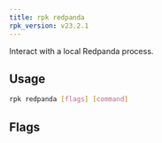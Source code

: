 ```yaml
---
title: rpk redpanda
rpk_version: v23.2.1
---
```


<head>
  <meta name="title" content="rpk redpanda | Redpanda Docs" />
  <meta name="description" content="rpk redpanda list" />
  <link rel="canonical" href="https://docs.redpanda.com/docs/reference/rpk/rpk-redpanda/" />
</head>

Interact with a local Redpanda process.

## Usage

```bash
rpk redpanda [flags] [command]
```

## Flags

<!--
[cols=",,",]
|===
|*Value* |*Type* |*Description*

|-h, --help |- |Help for redpanda.

|--config |string |Redpanda or rpk config file; default search paths are
~/.config/rpk/rpk.yaml, $PWD, and /etc/redpanda/`redpanda.yaml`.

|-X, --config-opt |stringArray |Override rpk configuration settings; '-X
help' for detail or '-X list' for terser detail.

|--profile |string |rpk profile to use.

|-v, --verbose |- |Enable verbose logging.
|===

-->
